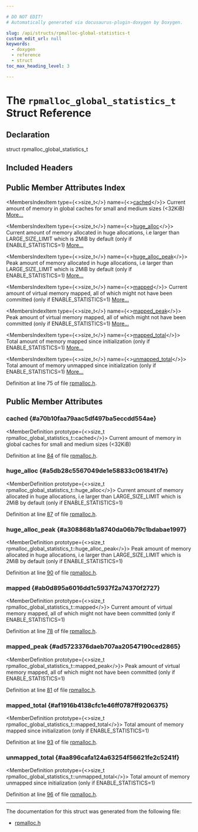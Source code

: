 ```yaml
---

# DO NOT EDIT!
# Automatically generated via docusaurus-plugin-doxygen by Doxygen.

slug: /api/structs/rpmalloc-global-statistics-t
custom_edit_url: null
keywords:
  - doxygen
  - reference
  - struct
toc_max_heading_level: 3

---
```





# The `rpmalloc_global_statistics_t` Struct Reference

<DoxygenPage pluginConfig={pluginConfig}>



## Declaration

<CodeBlock>struct rpmalloc_global_statistics_t</CodeBlock>

## Included Headers

<IncludesList>
<IncludesListItem
  filePath="Support/rpmalloc/rpmalloc.h"
  permalink="/docs/api/files/lib/lib/support/lib/support/rpmalloc/rpmalloc-h"
  isLocal="true" />
</IncludesList>

## Public Member Attributes Index

<MembersIndex>

<MembersIndexItem
  type={<>size&#95;t</>}
  name={<><a href="#a70b10faa79aac5df497ba5eccdd554ae">cached</a></>}>
Current amount of memory in global caches for small and medium sizes (&lt;32KiB) <a href="#a70b10faa79aac5df497ba5eccdd554ae">More...</a>
</MembersIndexItem>

<MembersIndexItem
  type={<>size&#95;t</>}
  name={<><a href="#a5db28c5567049de1e58833c061841f7e">huge&#95;alloc</a></>}>
Current amount of memory allocated in huge allocations, i.e larger than LARGE&#95;SIZE&#95;LIMIT which is 2MiB by default (only if ENABLE&#95;STATISTICS=1) <a href="#a5db28c5567049de1e58833c061841f7e">More...</a>
</MembersIndexItem>

<MembersIndexItem
  type={<>size&#95;t</>}
  name={<><a href="#a308868b1a8740da06b79c1bdabae1997">huge&#95;alloc&#95;peak</a></>}>
Peak amount of memory allocated in huge allocations, i.e larger than LARGE&#95;SIZE&#95;LIMIT which is 2MiB by default (only if ENABLE&#95;STATISTICS=1) <a href="#a308868b1a8740da06b79c1bdabae1997">More...</a>
</MembersIndexItem>

<MembersIndexItem
  type={<>size&#95;t</>}
  name={<><a href="#ab0d895a6016dd1c5937f2a74370f2727">mapped</a></>}>
Current amount of virtual memory mapped, all of which might not have been committed (only if ENABLE&#95;STATISTICS=1) <a href="#ab0d895a6016dd1c5937f2a74370f2727">More...</a>
</MembersIndexItem>

<MembersIndexItem
  type={<>size&#95;t</>}
  name={<><a href="#ad5723376daeb707aa20547190ced2865">mapped&#95;peak</a></>}>
Peak amount of virtual memory mapped, all of which might not have been committed (only if ENABLE&#95;STATISTICS=1) <a href="#ad5723376daeb707aa20547190ced2865">More...</a>
</MembersIndexItem>

<MembersIndexItem
  type={<>size&#95;t</>}
  name={<><a href="#af1916b4138cfc1e46ff0787ff9206375">mapped&#95;total</a></>}>
Total amount of memory mapped since initialization (only if ENABLE&#95;STATISTICS=1) <a href="#af1916b4138cfc1e46ff0787ff9206375">More...</a>
</MembersIndexItem>

<MembersIndexItem
  type={<>size&#95;t</>}
  name={<><a href="#aa896cafa124a63254f56621fe2c5241f">unmapped&#95;total</a></>}>
Total amount of memory unmapped since initialization (only if ENABLE&#95;STATISTICS=1) <a href="#aa896cafa124a63254f56621fe2c5241f">More...</a>
</MembersIndexItem>

</MembersIndex>


Definition at line 75 of file <a href="/docs/api/files/lib/lib/support/lib/support/rpmalloc/rpmalloc-h">rpmalloc.h</a>.

<SectionDefinition>

## Public Member Attributes

### cached {#a70b10faa79aac5df497ba5eccdd554ae}

<MemberDefinition
  prototype={<>size&#95;t rpmalloc&#95;global&#95;statistics&#95;t::cached</>}>
Current amount of memory in global caches for small and medium sizes (&lt;32KiB)

Definition at line <a href="/docs/api/files/lib/lib/support/lib/support/rpmalloc/rpmalloc-h/#l00084">84</a> of file <a href="/docs/api/files/lib/lib/support/lib/support/rpmalloc/rpmalloc-h">rpmalloc.h</a>.
</MemberDefinition>

### huge&#95;alloc {#a5db28c5567049de1e58833c061841f7e}

<MemberDefinition
  prototype={<>size&#95;t rpmalloc&#95;global&#95;statistics&#95;t::huge&#95;alloc</>}>
Current amount of memory allocated in huge allocations, i.e larger than LARGE&#95;SIZE&#95;LIMIT which is 2MiB by default (only if ENABLE&#95;STATISTICS=1)

Definition at line <a href="/docs/api/files/lib/lib/support/lib/support/rpmalloc/rpmalloc-h/#l00087">87</a> of file <a href="/docs/api/files/lib/lib/support/lib/support/rpmalloc/rpmalloc-h">rpmalloc.h</a>.
</MemberDefinition>

### huge&#95;alloc&#95;peak {#a308868b1a8740da06b79c1bdabae1997}

<MemberDefinition
  prototype={<>size&#95;t rpmalloc&#95;global&#95;statistics&#95;t::huge&#95;alloc&#95;peak</>}>
Peak amount of memory allocated in huge allocations, i.e larger than LARGE&#95;SIZE&#95;LIMIT which is 2MiB by default (only if ENABLE&#95;STATISTICS=1)

Definition at line <a href="/docs/api/files/lib/lib/support/lib/support/rpmalloc/rpmalloc-h/#l00090">90</a> of file <a href="/docs/api/files/lib/lib/support/lib/support/rpmalloc/rpmalloc-h">rpmalloc.h</a>.
</MemberDefinition>

### mapped {#ab0d895a6016dd1c5937f2a74370f2727}

<MemberDefinition
  prototype={<>size&#95;t rpmalloc&#95;global&#95;statistics&#95;t::mapped</>}>
Current amount of virtual memory mapped, all of which might not have been committed (only if ENABLE&#95;STATISTICS=1)

Definition at line <a href="/docs/api/files/lib/lib/support/lib/support/rpmalloc/rpmalloc-h/#l00078">78</a> of file <a href="/docs/api/files/lib/lib/support/lib/support/rpmalloc/rpmalloc-h">rpmalloc.h</a>.
</MemberDefinition>

### mapped&#95;peak {#ad5723376daeb707aa20547190ced2865}

<MemberDefinition
  prototype={<>size&#95;t rpmalloc&#95;global&#95;statistics&#95;t::mapped&#95;peak</>}>
Peak amount of virtual memory mapped, all of which might not have been committed (only if ENABLE&#95;STATISTICS=1)

Definition at line <a href="/docs/api/files/lib/lib/support/lib/support/rpmalloc/rpmalloc-h/#l00081">81</a> of file <a href="/docs/api/files/lib/lib/support/lib/support/rpmalloc/rpmalloc-h">rpmalloc.h</a>.
</MemberDefinition>

### mapped&#95;total {#af1916b4138cfc1e46ff0787ff9206375}

<MemberDefinition
  prototype={<>size&#95;t rpmalloc&#95;global&#95;statistics&#95;t::mapped&#95;total</>}>
Total amount of memory mapped since initialization (only if ENABLE&#95;STATISTICS=1)

Definition at line <a href="/docs/api/files/lib/lib/support/lib/support/rpmalloc/rpmalloc-h/#l00093">93</a> of file <a href="/docs/api/files/lib/lib/support/lib/support/rpmalloc/rpmalloc-h">rpmalloc.h</a>.
</MemberDefinition>

### unmapped&#95;total {#aa896cafa124a63254f56621fe2c5241f}

<MemberDefinition
  prototype={<>size&#95;t rpmalloc&#95;global&#95;statistics&#95;t::unmapped&#95;total</>}>
Total amount of memory unmapped since initialization (only if ENABLE&#95;STATISTICS=1)

Definition at line <a href="/docs/api/files/lib/lib/support/lib/support/rpmalloc/rpmalloc-h/#l00096">96</a> of file <a href="/docs/api/files/lib/lib/support/lib/support/rpmalloc/rpmalloc-h">rpmalloc.h</a>.
</MemberDefinition>

</SectionDefinition>

<hr/>

The documentation for this struct was generated from the following file:

<ul>
<li><a href="/docs/api/files/lib/lib/support/lib/support/rpmalloc/rpmalloc-h">rpmalloc.h</a></li>
</ul>

</DoxygenPage>
